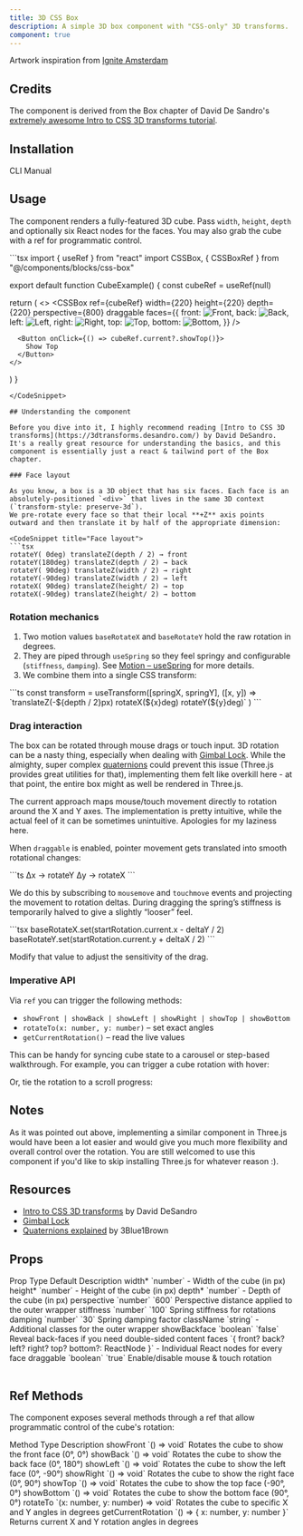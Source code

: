```yaml
---
title: 3D CSS Box
description: A simple 3D box component with "CSS-only" 3D transforms.
component: true
---
```


<ComponentPreview name="css-box-demo" />

Artwork inspiration from [Ignite Amsterdam](https://www.instagram.com/p/CaDHtZKrk0F/)

## Credits

The component is derived from the Box chapter of David De Sandro's [extremely awesome Intro to CSS 3D transforms tutorial](https://3dtransforms.desandro.com/box). 

## Installation

<Tabs defaultValue="cli">

<TabsList>
  <TabsTrigger value="cli">CLI</TabsTrigger>
  <TabsTrigger value="manual">Manual</TabsTrigger>
</TabsList>

<TabsContent value="cli">

<InstallTabs command="shadcn@latest add &quot;https://fancycomponents.dev/r/3d-css-box.json&quot;" npx />

</TabsContent>

<TabsContent value="manual">

<ComponentSource name="css-box" />

</TabsContent>
</Tabs>

## Usage

The component renders a fully-featured 3D cube. Pass `width`, `height`, `depth` and optionally six React nodes for the faces. You may also grab the cube with a ref for programmatic control. 



<CodeSnippet title="High-level cube example">
```tsx
import { useRef } from "react"
import CSSBox, { CSSBoxRef } from "@/components/blocks/css-box"

export default function CubeExample() {
  const cubeRef = useRef<CSSBoxRef>(null)

  return (
    <>
      <CSSBox
        ref={cubeRef}
        width={220}
        height={220}
        depth={220}
        perspective={800}
        draggable
        faces={{
          front:  <img src="/images/front.png"  alt="Front"  />,
          back:   <img src="/images/back.png"   alt="Back"   />,
          left:   <img src="/images/left.png"   alt="Left"   />,
          right:  <img src="/images/right.png"  alt="Right"  />,
          top:    <img src="/images/top.png"    alt="Top"    />,
          bottom: <img src="/images/bottom.png" alt="Bottom" />,
        }}
      />

      <Button onClick={() => cubeRef.current?.showTop()}>
        Show Top
      </Button>
    </>
  )
}
```
</CodeSnippet>

## Understanding the component

Before you dive into it, I highly recommend reading [Intro to CSS 3D transforms](https://3dtransforms.desandro.com/) by David DeSandro. It's a really great resource for understanding the basics, and this component is essentially just a react & tailwind port of the Box chapter.

### Face layout

As you know, a box is a 3D object that has six faces. Each face is an absolutely-positioned `<div>` that lives in the same 3D context (`transform-style: preserve-3d`).  
We pre-rotate every face so that their local **+Z** axis points outward and then translate it by half of the appropriate dimension:

<CodeSnippet title="Face layout">
```tsx
rotateY( 0deg) translateZ(depth / 2) → front
rotateY(180deg) translateZ(depth / 2) → back
rotateY( 90deg) translateZ(width / 2) → right
rotateY(-90deg) translateZ(width / 2) → left
rotateX( 90deg) translateZ(height/ 2) → top
rotateX(-90deg) translateZ(height/ 2) → bottom
```
</CodeSnippet>

### Rotation mechanics

1. Two motion values `baseRotateX` and `baseRotateY` hold the raw rotation in degrees.  
2. They are piped through `useSpring` so they feel springy and configurable (`stiffness`, `damping`). See [Motion – useSpring](https://motion.dev/docs/react-use-spring) for more details.
3. We combine them into a single CSS transform:

<CodeSnippet title="Rotation mechanics">
```ts
const transform = useTransform([springX, springY], ([x, y]) =>
  `translateZ(-${depth / 2}px) rotateX(${x}deg) rotateY(${y}deg)`
)
```
</CodeSnippet>

### Drag interaction

The box can be rotated through mouse drags or touch input. 3D rotation can be a nasty thing, especially when dealing with [Gimbal Lock](https://base.movella.com/s/article/Understanding-Gimbal-Lock-and-how-to-prevent-it?language=en_US). While the almighty, super complex [quaternions](https://www.youtube.com/watch?v=zjMuIxRvygQ) could prevent this issue (Three.js provides great utilities for that), implementing them felt like overkill here - at that point, the entire box might as well be rendered in Three.js. 

The current approach maps mouse/touch movement directly to rotation around the X and Y axes. The implementation is pretty intuitive, while the actual feel of it can be sometimes unintuitive. Apologies for my laziness here.

When `draggable` is enabled, pointer movement gets translated into smooth rotational changes:

<CodeSnippet title="Mouse movement to rotation">
```ts
Δx → rotateY
Δy → rotateX
```
</CodeSnippet>

We do this by subscribing to `mousemove` and `touchmove` events and projecting the movement to rotation deltas. During dragging the spring’s stiffness is temporarily halved to give a slightly “looser” feel. 

<CodeSnippet title="Drag interaction">
```tsx
baseRotateX.set(startRotation.current.x - deltaY / 2)
baseRotateY.set(startRotation.current.y + deltaX / 2)
```
</CodeSnippet>

Modify that value to adjust the sensitivity of the drag.

### Imperative API

Via `ref` you can trigger the following methods:

- `showFront | showBack | showLeft | showRight | showTop | showBottom`
- `rotateTo(x: number, y: number)` – set exact angles
- `getCurrentRotation()` – read the live values

This can be handy for syncing cube state to a carousel or step-based walkthrough. For example, you can trigger a cube rotation with hover:

<ComponentPreview name="css-box-hover-demo" />

Or, tie the rotation to a scroll progress:

<ComponentPreview name="css-box-scroll-demo" />

## Notes

As it was pointed out above, implementing a similar component in Three.js would have been a lot easier and would give you much more flexibility and overall control over the rotation. You are still welcomed to use this component if you'd like to skip installing Three.js for whatever reason :). 

## Resources

- [Intro to CSS 3D transforms](https://3dtransforms.desandro.com/) by David DeSandro
- [Gimbal Lock](https://base.movella.com/s/article/Understanding-Gimbal-Lock-and-how-to-prevent-it?language=en_US) 
- [Quaternions explained](https://www.youtube.com/watch?v=zjMuIxRvygQ) by 3Blue1Brown

## Props

<Table>
  <TableHeader>
    <TableRow>
      <TableHead>Prop</TableHead>
      <TableHead>Type</TableHead>
      <TableHead>Default</TableHead>
      <TableHead>Description</TableHead>
    </TableRow>
  </TableHeader>
  <TableBody>
    <TableRow>
      <TableCell>width<span className="text-red-500">*</span></TableCell>
      <TableCell>`number`</TableCell>
      <TableCell>-</TableCell>
      <TableCell>Width of the cube (in&nbsp;px)</TableCell>
    </TableRow>
    <TableRow>
      <TableCell>height<span className="text-red-500">*</span></TableCell>
      <TableCell>`number`</TableCell>
      <TableCell>-</TableCell>
      <TableCell>Height of the cube (in&nbsp;px)</TableCell>
    </TableRow>
    <TableRow>
      <TableCell>depth<span className="text-red-500">*</span></TableCell>
      <TableCell>`number`</TableCell>
      <TableCell>-</TableCell>
      <TableCell>Depth of the cube (in&nbsp;px)</TableCell>
    </TableRow>
    <TableRow>
      <TableCell>perspective</TableCell>
      <TableCell>`number`</TableCell>
      <TableCell>`600`</TableCell>
      <TableCell>Perspective distance applied to the outer wrapper</TableCell>
    </TableRow>
    <TableRow>
      <TableCell>stiffness</TableCell>
      <TableCell>`number`</TableCell>
      <TableCell>`100`</TableCell>
      <TableCell>Spring stiffness for rotations</TableCell>
    </TableRow>
    <TableRow>
      <TableCell>damping</TableCell>
      <TableCell>`number`</TableCell>
      <TableCell>`30`</TableCell>
      <TableCell>Spring damping factor</TableCell>
    </TableRow>
    <TableRow>
      <TableCell>className</TableCell>
      <TableCell>`string`</TableCell>
      <TableCell>-</TableCell>
      <TableCell>Additional classes for the outer wrapper</TableCell>
    </TableRow>
    <TableRow>
      <TableCell>showBackface</TableCell>
      <TableCell>`boolean`</TableCell>
      <TableCell>`false`</TableCell>
      <TableCell>Reveal back-faces if you need double-sided content</TableCell>
    </TableRow>
    <TableRow>
      <TableCell>faces</TableCell>
      <TableCell>`{ front? back? left? right? top? bottom?: ReactNode }`</TableCell>
      <TableCell>-</TableCell>
      <TableCell>Individual React nodes for every face</TableCell>
    </TableRow>
    <TableRow>
      <TableCell>draggable</TableCell>
      <TableCell>`boolean`</TableCell>
      <TableCell>`true`</TableCell>
      <TableCell>Enable/disable mouse &amp; touch rotation</TableCell>
    </TableRow>
  </TableBody>
</Table>

## Ref Methods

The component exposes several methods through a ref that allow programmatic control of the cube's rotation:

<Table>
  <TableHead>
    <TableRow>
      <TableCell>Method</TableCell>
      <TableCell>Type</TableCell>
      <TableCell>Description</TableCell>
    </TableRow>
  </TableHead>
  <TableBody>
    <TableRow>
      <TableCell>showFront</TableCell>
      <TableCell>`() => void`</TableCell>
      <TableCell>Rotates the cube to show the front face (0°, 0°)</TableCell>
    </TableRow>
    <TableRow>
      <TableCell>showBack</TableCell>
      <TableCell>`() => void`</TableCell>
      <TableCell>Rotates the cube to show the back face (0°, 180°)</TableCell>
    </TableRow>
    <TableRow>
      <TableCell>showLeft</TableCell>
      <TableCell>`() => void`</TableCell>
      <TableCell>Rotates the cube to show the left face (0°, -90°)</TableCell>
    </TableRow>
    <TableRow>
      <TableCell>showRight</TableCell>
      <TableCell>`() => void`</TableCell>
      <TableCell>Rotates the cube to show the right face (0°, 90°)</TableCell>
    </TableRow>
    <TableRow>
      <TableCell>showTop</TableCell>
      <TableCell>`() => void`</TableCell>
      <TableCell>Rotates the cube to show the top face (-90°, 0°)</TableCell>
    </TableRow>
    <TableRow>
      <TableCell>showBottom</TableCell>
      <TableCell>`() => void`</TableCell>
      <TableCell>Rotates the cube to show the bottom face (90°, 0°)</TableCell>
    </TableRow>
    <TableRow>
      <TableCell>rotateTo</TableCell>
      <TableCell>`(x: number, y: number) => void`</TableCell>
      <TableCell>Rotates the cube to specific X and Y angles in degrees</TableCell>
    </TableRow>
    <TableRow>
      <TableCell>getCurrentRotation</TableCell>
      <TableCell>`() => { x: number, y: number }`</TableCell>
      <TableCell>Returns current X and Y rotation angles in degrees</TableCell>
    </TableRow>
  </TableBody>
</Table>

